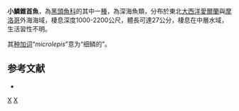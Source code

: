 {{Speciesbox
| taxon = Conocara microlepis
| status = NE
| status_system = IUCN3.1
| binomial_authority = [[Lloyd|Lloyd]], 1909
| synonyms = *''Alepocephalus microlepis '' <small>Lloyd, 1909</small> 
}}

'''小鱗錐首魚'''，為[[黑頭魚科|黑頭魚科]]的其中一[[種|種]]，為深海魚類，分布於東北[[大西洋|大西洋]][[愛爾蘭|愛爾蘭]]與[[摩洛哥|摩洛哥]]外海海域，棲息深度1000-2200公尺，體長可達27公分，棲息在中層水域，生活習性不明。

其[[种加词|种加词]]“''microlepis''”意为“细鳞的”。

==参考文献==
*{{FishBase_species|genus=Conocara|species=microlepis |year=2015|month=9}}

{{taxonbar}}
[[Category:_1909年描述的鱼类|X]]
[[Category:錐首魚屬|X]]